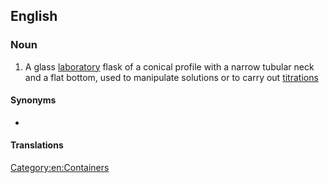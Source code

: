 ==English==
{{wikipedia}}

===Noun===
{{en-noun}}

# {{lb|en|chemistry}} A glass [[laboratory]] flask of a conical profile with a narrow tubular neck and a flat bottom, used to manipulate solutions or to carry out [[titration]]s

====Synonyms====
* {{l|en|Erlenmeyer flask}}

====Translations====
{{trans-see|Erlenmeyer flask}}

[[Category:en:Containers]]